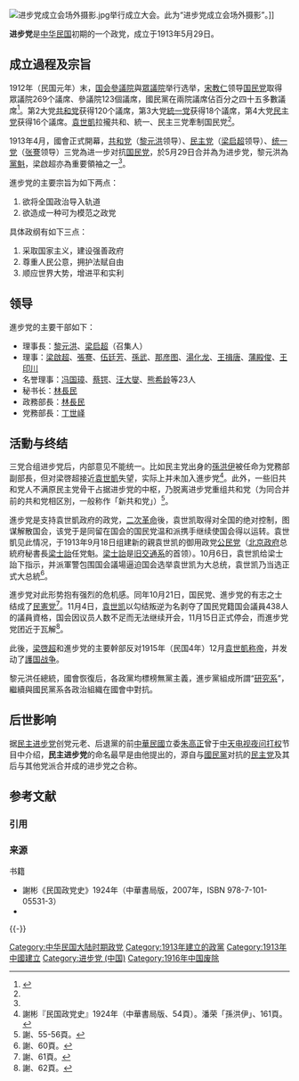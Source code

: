 {{Infobox political party
 |name          = 进步党
 |lang1         = 
 |name_lang1    = 中华进步党
 |flag          = 
 |logo =
 |colorcode     = green
 |merger =[[共和黨_(中國)|共和黨]]<br>[[民主黨_(1912年中國)|民主黨]]<br>[[統一黨|統一黨]]
 |leader1_title = 理事長
 |leader1_name  = [[黎元洪|黎元洪]]、[[梁启超|梁启超]]
 |leader2_title = 理事
 |leader2_name  = [[梁啟超|梁啟超]]、[[張謇|張謇]]、[[伍廷芳|伍廷芳]]、<br>[[孫武_(民国)|孫武]]、[[那彦图|那彦图]]、[[湯化龙|湯化龙]]、<br>[[王揖唐|王揖唐]]、[[蒲殿俊|蒲殿俊]]、[[王印川|王印川]]
 |leader3_title = 名譽理事
 |leader3_name  =[[梁启超|梁启超]]、 [[冯国璋|冯国璋]]、[[蔡锷|蔡锷]]、<br>[[汪大燮|汪大燮]]、[[熊希龄|熊希龄]]等23人
 |leader4_title = 秘書長
 |leader4_name  = [[林長民|林長民]]
 |leader5_title = 政務部長
 |leader5_name  = [[林長民|林長民]]
 |leader6_title = 党務部長
 |leader6_name  = [[丁世峄|丁世峄]]
 |foundation    = 1913年5月29日
|解散=1916年
 |predecessor   = 
|继承者=[[研究系|憲法研究會]]
 |headquarters  = {{flag|ROC|1912}}[[京兆地方|京兆地方]][[北京|北京]]
 |think_tank    = 
 |student_wing  = 
 |youth_wing    = 
 |ideology = [[中國民族主義|中國民族主義]]<br>[[君主主義|君主主義]]<br>[[保守主義|保守主義]]<br>[[憲政主義|憲政主義]]<br>[[國家主義|國家主義]]
 |position      = [[右翼|右翼]]
 |membership    = 
 |international = 
 |colors        = 
 |seats1_title  = [[中華民國第一屆國會第一期常會議員|眾議院議員人數]]
 |seats1        = {{Infobox political party/seats|154|596|green}}
 |seats2_title  = [[中華民國第一屆國會第一期常會議員|參議院議員人數]]
 |seats2        = 
 |seats3_title  = [[原中華民國公告疆域行政區劃|第一級行政區劃]]行政首長人數
 |seats3        = 
 |seats4_title  = 地方議會席次
 |seats4        = 
|website       = 
 |country       = 中華民國
}}

[[File:进步党成立会场外摄影.jpg|thumb]]举行成立大会。此为“进步党成立会场外摄影”。]]

'''进步党'''是[[中华民国|中华民国]]初期的一个政党，成立于1913年5月29日。

==成立過程及宗旨==
1912年（民国元年）末，[[民元国会|国会]][[參議院|參議院]]與[[眾議院|眾議院]]举行选举，[[宋教仁|宋教仁]]领导[[国民党_(宋教仁)|国民党]]取得眾議院269个議席、參議院123個議席，國民黨在兩院議席佔百分之四十五多數議席<ref name=成立>{{cite book |authors=[[周佳榮|周佳榮]]、林啟彦 |title=《共和國的追求與挫折——辛亥革命與中華民國的成立》 |location=[[香港|香港]] |publisher=[[商務印書館（香港）|商務印書館（香港）]] |year=1992 }}</ref>{{rp|112}}。第2大党[[共和党_(中国)|共和党]]获得120个議席，第3大党[[統一党_(中国)|統一党]]获得18个議席，第4大党[[民主党_(1912年中华民国)|民主党]]获得16个議席。[[袁世凱|袁世凱]]拉攏共和、統一、民主三党牽制国民党<ref name=成立/>{{rp|112}}。

1913年4月，國會正式開幕，[[共和党_(中国)|共和党]]（[[黎元洪|黎元洪]]领导）、[[民主党_(1912年中华民国)|民主党]]（[[梁启超|梁启超]]领导）、[[统一党|统一党]]（[[张謇|张謇]]领导）三党為进一步对抗[[中國國民黨|国民党]]，於5月29日合并為为进步党，黎元洪為[[黨魁|黨魁]]，梁啟超亦為重要領袖之一<ref name=成立/>{{rp|112}}。

進步党的主要宗旨为如下两点：
# 欲将全国政治导入轨道
# 欲造成一种可为模范之政党

具体政纲有如下三点：
# 采取国家主义，建设强善政府
# 尊重人民公意，拥护法赋自由
# 顺应世界大势，增进平和实利

==领导==
進步党的主要干部如下：
*理事長：[[黎元洪|黎元洪]]、[[梁启超|梁启超]]（召集人）
*理事：[[梁啟超|梁啟超]]、[[張謇|張謇]]、[[伍廷芳|伍廷芳]]、[[孫武_(民国)|孫武]]、[[那彦图|那彦图]]、[[湯化龙|湯化龙]]、[[王揖唐|王揖唐]]、[[蒲殿俊|蒲殿俊]]、[[王印川|王印川]]
*名誉理事：[[冯国璋|冯国璋]]、[[蔡锷|蔡锷]]、[[汪大燮|汪大燮]]、[[熊希龄|熊希龄]]等23人
*秘书长：[[林長民|林長民]]
*政務部長：[[林長民|林長民]]
*党務部長：[[丁世峄|丁世峄]]

== 活動与终结 ==
三党合组进步党后，内部意见不能统一。比如民主党出身的[[孫洪伊|孫洪伊]]被任命为党務部副部長，但对梁啓超接近[[袁世凱|袁世凱]]失望，实际上并未加入進步党<ref>謝彬『民国政党史』1924年（中華書局版、54頁）。潘荣「孫洪伊」、161頁。</ref>。此外，一些旧共和党人不满原民主党骨干占据进步党的中枢，乃脱离进步党重组共和党（为同合并前的共和党相区別，一般称作「新共和党」）<ref>謝、55-56頁。</ref>。

進步党是支持袁世凱政府的政党，[[二次革命|二次革命]]後，袁世凯取得对全国的绝对控制，图谋解散国会，该党于是同留在国会的国民党温和派携手继续使国会得以运转。袁世凱见此情况，于1913年9月18日组建新的親袁世凯的御用政党[[公民黨_(1913年)|公民党]]（[[北洋政府|北京政府]]总統府秘書長[[梁士詒|梁士詒]]任党魁。[[梁士詒|梁士詒]]是[[旧交通系|旧交通系]]的首领）。10月6日，袁世凯给梁士詒下指示，并派軍警包围国会議場逼迫国会选举袁世凯为大总统，袁世凯乃当选正式大总統<ref>謝、60頁。</ref>。

進步党对此形势抱有强烈的危机感。同年10月21日，国民党、進步党的有志之士结成了[[民憲党|民憲党]]<ref>謝、61頁。</ref>。11月4日，[[袁世凯|袁世凯]]以勾结叛逆为名剥夺了国民党籍国会議員438人的議員資格，国会因议员人数不足而无法继续开会，11月15日正式停会，而進步党党团近于瓦解<ref>謝、62頁。</ref>。

此後，[[梁启超|梁啓超]]和進步党的主要幹部反对1915年（民国4年）12月[[袁世凱称帝|袁世凱称帝]]，并发动了[[護国战争|護国战争]]。

黎元洪任總統，國會恢復后，各政黨均標榜無黨主義，進步黨組成所謂“[[研究系|研究系]]”，繼續與國民黨系各政治組織在國會中對抗。

== 后世影响 ==
据[[民主进步党|民主进步党]]创党元老、后退黨的前[[中華民國|中華民國]]立委[[朱高正|朱高正]]曾于[[中天电视|中天电视]][[夜问打权|夜问打权]]节目中介绍，'''民主进步党'''的命名最早是由他提出的，源自与[[国民党_(1912年)|國民黨]]对抗的[[民主党_(1912年中华民国)|民主党]]及其后与其他党派合并成的进步党之合称。

== 参考文献 ==
=== 引用 ===
{{Reflist|2}}

=== 来源 ===
;书籍
* 謝彬《民国政党史》1924年（中華書局版，2007年，ISBN 978-7-101-05531-3）
* {{Cite book |author = 潘荣 |title = 民国人物传 第12卷 |chapter = 孫洪伊 |year = 2005 |publisher = [[中華書局|中華書局]] |ISBN = 7-101-02993-0}}

{{-}}
{{中華民国初期政党}}

[[Category:中华民国大陆时期政党|Category:中华民国大陆时期政党]]
[[Category:1913年建立的政黨|Category:1913年建立的政黨]]
[[Category:1913年中國建立|Category:1913年中國建立]]
[[Category:进步党_(中国)|Category:进步党 (中国)]]
[[Category:1916年中国废除|Category:1916年中国废除]]